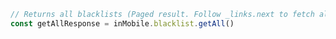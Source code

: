 ```typescript index.ts
// Returns all blacklists (Paged result. Follow _links.next to fetch all)
const getAllResponse = inMobile.blacklist.getAll()
```